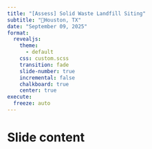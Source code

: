 ```yaml
---
title: "[Assess] Solid Waste Landfill Siting"
subtitle: "📍Houston, TX"
date: "September 09, 2025"
format: 
  revealjs:
    theme:
      - default
    css: custom.scss
    transition: fade
    slide-number: true
    incremental: false 
    chalkboard: true
    center: true
execute:
  freeze: auto
---
```


# Slide content
